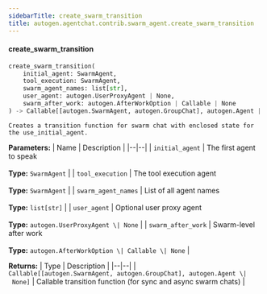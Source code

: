 ```yaml
---
sidebarTitle: create_swarm_transition
title: autogen.agentchat.contrib.swarm_agent.create_swarm_transition
---
```


<code class="doc-symbol doc-symbol-heading doc-symbol-function"></code>
#### create_swarm_transition

```python
create_swarm_transition(
    initial_agent: SwarmAgent,
    tool_execution: SwarmAgent,
    swarm_agent_names: list[str],
    user_agent: autogen.UserProxyAgent | None,
    swarm_after_work: autogen.AfterWorkOption | Callable | None
) -> Callable[[autogen.SwarmAgent, autogen.GroupChat], autogen.Agent | None]
```

    Creates a transition function for swarm chat with enclosed state for the use_initial_agent.

<b>Parameters:</b>
| Name | Description |
|--|--|
| `initial_agent` | The first agent to speak<br/><br/>**Type:** `SwarmAgent` |
| `tool_execution` | The tool execution agent<br/><br/>**Type:** `SwarmAgent` |
| `swarm_agent_names` | List of all agent names<br/><br/>**Type:** `list[str]` |
| `user_agent` | Optional user proxy agent<br/><br/>**Type:** `autogen.UserProxyAgent \| None` |
| `swarm_after_work` | Swarm-level after work<br/><br/>**Type:** `autogen.AfterWorkOption \| Callable \| None` |

<b>Returns:</b>
| Type | Description |
|--|--|
| `Callable[[autogen.SwarmAgent, autogen.GroupChat], autogen.Agent \| None]` | Callable transition function (for sync and async swarm chats) |

<br />
